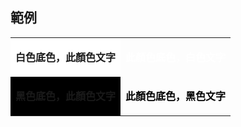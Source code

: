 {{United States political party color|Libertarian}}<noinclude>
== 範例 ==
{| class=wikitable
| style="background:white; color:{{ {{PAGENAME}} }}" | '''白色底色，此顏色文字'''
| style="background:{{ {{PAGENAME}} }}; color:white" | '''此顏色底色，白色文字'''
|-
| style="background:black; color:{{ {{PAGENAME}} }}" | '''黑色底色，此顏色文字'''
| style="background:{{ {{PAGENAME}} }}; color:black" | '''此顏色底色，黑色文字'''
|}
[[Category:美國政黨顏色模板|{{PAGENAME}}]]
</noinclude>
